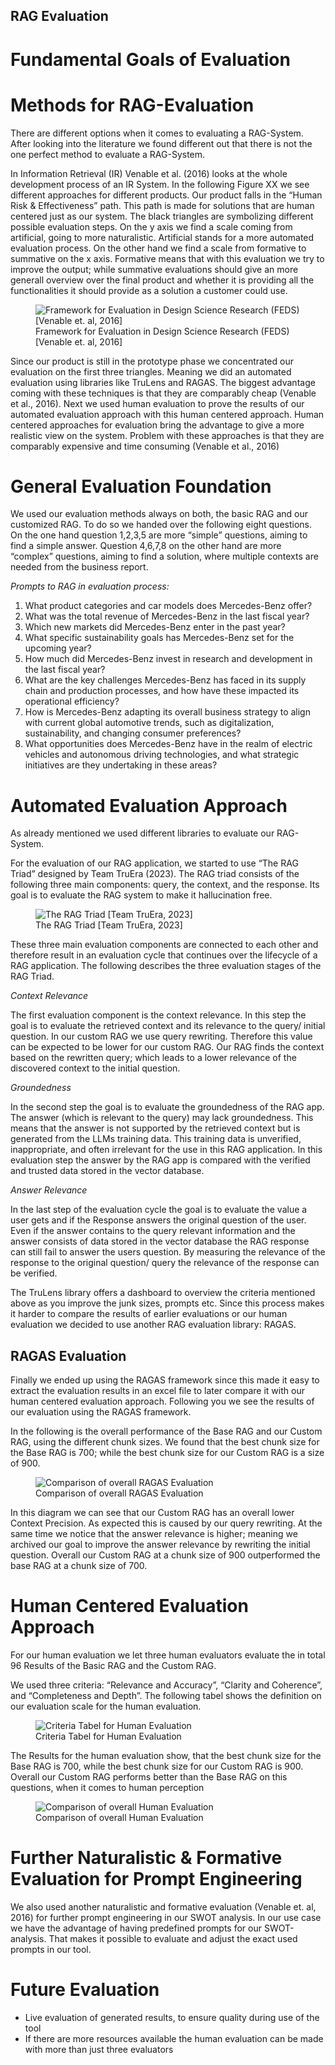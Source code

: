 ## RAG Evaluation {#rav-evaluation}

# Fundamental Goals of Evaluation


# Methods for RAG-Evaluation

There are different options when it comes to evaluating a RAG-System. After looking into the literature we found
different out that there is not the one perfect method to evaluate a RAG-System.

In Information Retrieval (IR) Venable
et al. (2016) looks at the whole development process of an IR System. In the following Figure XX we see different
approaches for different products. Our product falls in the "Human Risk & Effectiveness" path. This path is made for
solutions that are human centered just as our system. The black triangles are symbolizing different possible evaluation
steps. On the y axis we find a scale coming from artificial, going to more naturalistic. Artificial stands for a more
automated evaluation process. On the other hand we find a scale from formative to summative on the x axis. Formative
means that with this evaluation we try to improve the output; while summative evaluations should give an more generall
overview over the final product and whether it is providing all the functionalities it should provide as a solution
a customer could use.

![Framework for Evaluation in Design Science Research (FEDS) [Venable et. al, 2016]](images/FEDS_Venable_et_al_2014.png)

Since our product is still in the prototype phase we concentrated our evaluation on the first three triangles. Meaning
we did an automated evaluation using libraries like TruLens and RAGAS. The biggest advantage coming with these
techniques is that they are comparably cheap (Venable et al., 2016). Next we used human evaluation to prove the results
of our automated evaluation approach with this human centered approach. Human centered approaches for evaluation bring
the advantage to give a more realistic view on the system. Problem with these approaches is that they are comparably
expensive and time consuming (Venable et al., 2016)

# General Evaluation Foundation

We used our evaluation methods always on both, the basic RAG and our customized RAG. To do so we handed over the
following eight questions. On the one hand question 1,2,3,5 are more "simple" questions, aiming to find a simple answer. Question
4,6,7,8 on the other hand are more "complex" questions, aiming to find a solution, where multiple contexts are needed
from the business report.

*Prompts to RAG in evaluation process:*

1. What product categories and car models does Mercedes-Benz offer?
2. What was the total revenue of Mercedes-Benz in the last fiscal year?
3. Which new markets did Mercedes-Benz enter in the past year?
4. What specific sustainability goals has Mercedes-Benz set for the upcoming year?
5. How much did Mercedes-Benz invest in research and development in the last fiscal year?
6. What are the key challenges Mercedes-Benz has faced in its supply chain and production processes, and how have these
impacted its operational efficiency?
7. How is Mercedes-Benz adapting its overall business strategy to align with current global automotive trends, such as
digitalization, sustainability, and changing consumer preferences?
8. What opportunities does Mercedes-Benz have in the realm of electric vehicles and autonomous driving technologies, and
what strategic initiatives are they undertaking in these areas?


# Automated Evaluation Approach

As already mentioned we used different libraries to evaluate our RAG-System.

For the evaluation of our RAG application, we started to use “The RAG Triad” designed by Team TruEra (2023). The RAG triad
consists of the following three main components: query, the context, and the response. Its goal is to
evaluate the RAG system to make it hallucination free.

![The RAG Triad [Team TruEra, 2023]](images/The_RAG_Triad_TruLens_2023.png)

These three main evaluation components are connected to each other and therefore result in an evaluation cycle that
continues over the lifecycle of a RAG application. The following describes the three evaluation stages of the RAG Triad.

*Context Relevance*

The first evaluation component is the context relevance. In this step the goal is to evaluate the retrieved context and
its relevance to the query/ initial question. In our custom RAG we use query rewriting. Therefore this value can be
expected to be lower for our custom RAG. Our RAG finds the context based on the rewritten query; which leads to a lower
relevance of the discovered context to the initial question.

*Groundedness*

In the second step the goal is to evaluate the groundedness of the RAG app. The answer (which is relevant to the
query) may lack groundedness. This means that the answer is not supported by the retrieved context but is generated
from the LLMs training data. This training data is unverified,  inappropriate, and often irrelevant for the use in
this RAG application. In this evaluation step the answer by the RAG app is compared with the verified and trusted
data stored in the vector database.

*Answer Relevance*

In the last step of the evaluation cycle the goal is to evaluate the value a user gets and if the Response answers
the original question of the user. Even if the answer contains to the query relevant information and the answer
consists of data stored in the vector database the RAG response can still fail to answer the users question. By
measuring the relevance of the response to the original question/ query the relevance of the response can be verified.

The TruLens library offers a dashboard to overview the criteria mentioned above as you improve the junk sizes, prompts
etc. Since this process makes it harder to compare the results of earlier evaluations or our human evaluation we decided
to use another RAG evaluation library: RAGAS.

## RAGAS Evaluation

Finally we ended up using the RAGAS framework since this made it easy to extract the evaluation results in an excel
file to later compare it with our human centered evaluation approach. Following you we see the results of our evaluation
using the RAGAS framework.

In the following is the overall performance of the Base RAG and our Custom RAG, using the different chunk sizes. We found
that the best chunk size for the Base RAG is 700; while the best chunk size for our Custom RAG is a size of 900.

![Comparison of overall RAGAS Evaluation](images/Comparison_RAG_RAGAS_Evaluation.png)

In this diagram we can see that our Custom RAG has an overall lower Context Precision. As expected this is caused by our
query rewriting. At the same time we notice that the answer relevance is higher; meaning we archived our goal to improve
the answer relevance by rewriting the initial question. Overall our Custom RAG at a chunk size of 900 outperformed the
base RAG at a chunk size of 700.

# Human Centered Evaluation Approach

For our human evaluation we let three human evaluators evaluate the in total 96 Results of the Basic RAG and the Custom
RAG.

We used three criteria: "Relevance and Accuracy", "Clarity and Coherence", and "Completeness and Depth". The following
tabel shows the definition on our evaluation scale for the human evaluation.

![Criteria Tabel for Human Evaluation](images/Criteria_table_Human_Evaluation.png)

The Results for the human evaluation show, that the best chunk size for the Base RAG is 700, while the best chunk size
for our Custom RAG is 900. Overall our Custom RAG performs better than the Base RAG on this questions, when it comes
to human perception

![Comparison of overall Human Evaluation](images/Comparison_RAG_Human_Evaluation.png)


# Further Naturalistic & Formative Evaluation for Prompt Engineering

We also used another naturalistic and formative evaluation (Venable et. al, 2016) for further prompt engineering in
our SWOT analysis. In our use case we have the advantage of having predefined prompts for our SWOT-analysis. That makes
it possible to evaluate and adjust the exact used prompts in our tool.

# Future Evaluation

- Live evaluation of generated results, to ensure quality during use of the tool
- If there are more resources available the human evaluation can be made with more than just three evaluators